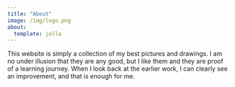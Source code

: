 ```yaml
---
title: "About"
image: /img/logo.png
about:
  template: jolla
---
```


This website is simply a collection of my best pictures and drawings. I am no under illusion that they are any good, but I like them and they are proof of a learning journey. When I look back at the earlier work, I can clearly see an improvement, and that is enough for me.